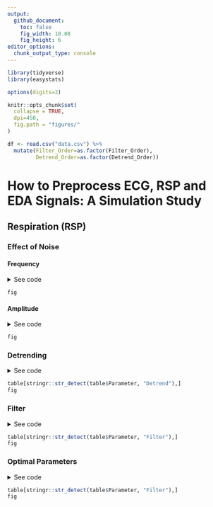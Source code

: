 ```yaml
---
output: 
  github_document:
    toc: false
    fig_width: 10.08
    fig_height: 6
editor_options: 
  chunk_output_type: console
---
```



```r
library(tidyverse)
library(easystats)

options(digits=2)

knitr::opts_chunk$set(
  collapse = TRUE,
  dpi=450,
  fig.path = "figures/"
)

df <- read.csv("data.csv") %>% 
  mutate(Filter_Order=as.factor(Filter_Order),
         Detrend_Order=as.factor(Detrend_Order))
```

# How to Preprocess ECG, RSP and EDA Signals: A Simulation Study



## Respiration (RSP)

### Effect of Noise

#### Frequency
<details><summary>See code</summary>
<p>
```r
fig <- df %>%
  ggplot(aes(x = Noise_Frequency, y = Difference_Mean, color=Noise_Amplitude)) +
  geom_point() +
  theme_modern() +
  scale_color_viridis_c()
```
</p>
</details>
```r
fig
```

#### Amplitude
<details><summary>See code</summary>
<p>
```r
fig <- df %>%
  ggplot(aes(x = Noise_Amplitude, y = Difference_Mean, color=Noise_Frequency)) +
  geom_point() +
  theme_modern() +
  scale_color_viridis_c()
```
</p>
</details>
```r
fig
```



### Detrending


<details><summary>See code</summary>
<p>
```r
model <- lm(Difference_Mean ~ Detrend_Position * Detrend_Order + (poly(Noise_Amplitude, 2) * poly(Noise_Frequency, 2)), data=df) 

table <- model %>%
  parameters::model_parameters()

fig <- model %>% 
  estimate_means() %>% 
  ggplot(aes(x = Detrend_Order, y = Mean, color=Detrend_Position)) +
  geom_line(aes(group=Detrend_Position), position = position_dodge(width = 0.2)) +
  geom_pointrange(aes(ymin=CI_low, ymax=CI_high), position = position_dodge(width = 0.2)) +
  theme_modern() +
  ylab("Mean Difference")
```
</p>
</details>
```r
table[stringr::str_detect(table$Parameter, "Detrend"),]
fig
```



### Filter


<details><summary>See code</summary>
<p>
```r
data <- df %>% 
  filter(Detrend_Order == 3 & Detrend_Position == "Second") %>% 
  
model <- lm(Difference_Mean ~ Filter_Order + (poly(Noise_Amplitude, 2) * poly(Noise_Frequency, 2)), data=data) 
model <- lm(Difference_Mean ~ Filter_Order + (poly(Noise_Amplitude, 2) * poly(Noise_Frequency, 2)), data=df) 

table <- model %>%
  parameters::model_parameters()

fig <- model %>% 
  estimate_means() %>% 
  ggplot(aes(x = Filter_Order, y = Mean)) +
  geom_line(aes(group=1), position = position_dodge(width = 0.2)) +
  geom_pointrange(aes(ymin=CI_low, ymax=CI_high), position = position_dodge(width = 0.2)) +
  theme_modern() +
  ylab("Mean Difference")
```
</p>
</details>
```r
table[stringr::str_detect(table$Parameter, "Filter"),]
fig
```


### Optimal Parameters

<details><summary>See code</summary>
<p>
```r
data <- df %>% 
  mutate(Optimal = ifelse(Detrend_Order == 3 & Detrend_Position == "Second" & Filter_Order == 2, TRUE, FALSE))

model <- lm(Difference_Mean ~ Optimal + (poly(Noise_Amplitude, 2) * poly(Noise_Frequency, 2)), data=data) 

table <- model %>%
  parameters::model_parameters()

fig <- model %>% 
  estimate_means() %>% 
  ggplot(aes(x = Optimal, y = Mean)) +
  geom_line(aes(group=1), position = position_dodge(width = 0.2)) +
  geom_pointrange(aes(ymin=CI_low, ymax=CI_high), position = position_dodge(width = 0.2)) +
  theme_modern() +
  ylab("Mean Difference")
```
</p>
</details>
```r
table[stringr::str_detect(table$Parameter, "Filter"),]
fig
```
